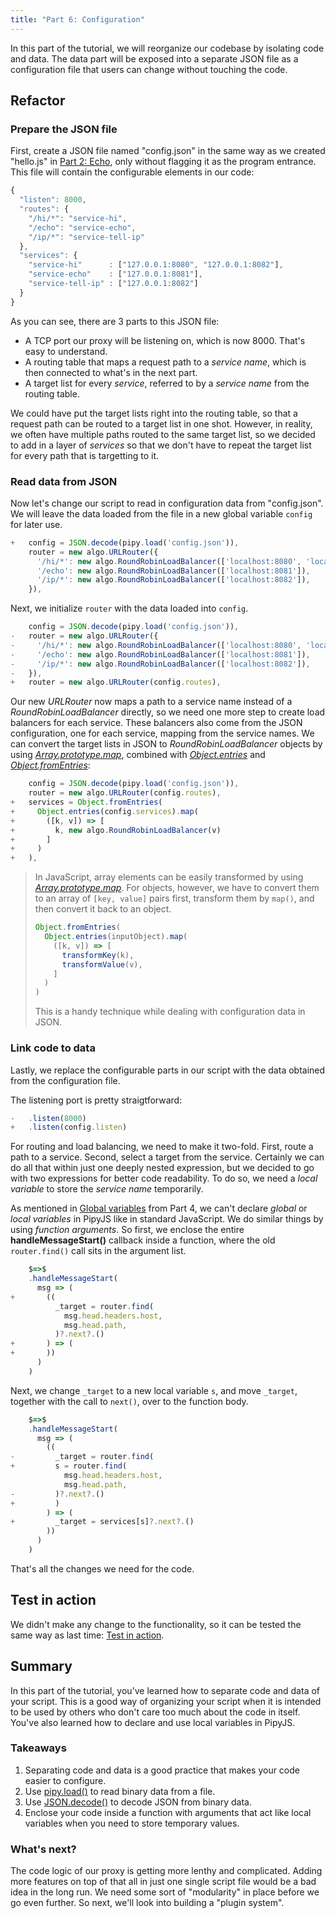 ```yaml
---
title: "Part 6: Configuration"
---
```


In this part of the tutorial, we will reorganize our codebase by isolating code and data. The data part will be exposed into a separate JSON file as a configuration file that users can change without touching the code.

## Refactor

### Prepare the JSON file

First, create a JSON file named "config.json" in the same way as we created "hello.js" in [Part 2: Echo](/tutorial/02-echo/#create-a-pipy-codebase), only without flagging it as the program entrance. This file will contain the configurable elements in our code:

``` js
{
  "listen": 8000,
  "routes": {
    "/hi/*": "service-hi",
    "/echo": "service-echo",
    "/ip/*": "service-tell-ip"
  },
  "services": {
    "service-hi"      : ["127.0.0.1:8080", "127.0.0.1:8082"],
    "service-echo"    : ["127.0.0.1:8081"],
    "service-tell-ip" : ["127.0.0.1:8082"]
  }
}
```

As you can see, there are 3 parts to this JSON file:

- A TCP port our proxy will be listening on, which is now 8000. That's easy to understand.
- A routing table that maps a request path to a _service name_, which is then connected to what's in the next part.
- A target list for every _service_, referred to by a _service name_ from the routing table.

We could have put the target lists right into the routing table, so that a request path can be routed to a target list in one shot. However, in reality, we often have multiple paths routed to the same target list, so we decided to add in a layer of _services_ so that we don't have to repeat the target list for every path that is targetting to it.

### Read data from JSON

Now let's change our script to read in configuration data from "config.json". We will leave the data loaded from the file in a new global variable `config` for later use.

``` js
+   config = JSON.decode(pipy.load('config.json')),
    router = new algo.URLRouter({
      '/hi/*': new algo.RoundRobinLoadBalancer(['localhost:8080', 'localhost:8082']),
      '/echo': new algo.RoundRobinLoadBalancer(['localhost:8081']),
      '/ip/*': new algo.RoundRobinLoadBalancer(['localhost:8082']),
    }),
```

Next, we initialize `router` with the data loaded into `config`.

``` js
    config = JSON.decode(pipy.load('config.json')),
-   router = new algo.URLRouter({
-     '/hi/*': new algo.RoundRobinLoadBalancer(['localhost:8080', 'localhost:8082']),
-     '/echo': new algo.RoundRobinLoadBalancer(['localhost:8081']),
-     '/ip/*': new algo.RoundRobinLoadBalancer(['localhost:8082']),
-   }),
+   router = new algo.URLRouter(config.routes),
```

Our new _URLRouter_ now maps a path to a service name instead of a _RoundRobinLoadBalancer_ directly, so we need one more step to create load balancers for each service. These balancers also come from the JSON configuration, one for each service, mapping from the service names. We can convert the target lists in JSON to _RoundRobinLoadBalancer_ objects by using [_Array.prototype.map_](https://developer.mozilla.org/docs/Web/JavaScript/Reference/Global_Objects/Array/map), combined with [_Object.entries_](https://developer.mozilla.org/docs/Web/JavaScript/Reference/Global_Objects/Object/entries) and [_Object.fromEntries_](https://developer.mozilla.org/docs/Web/JavaScript/Reference/Global_Objects/Object/fromEntries):

``` js
    config = JSON.decode(pipy.load('config.json')),
    router = new algo.URLRouter(config.routes),
+   services = Object.fromEntries(
+     Object.entries(config.services).map(
+       ([k, v]) => [
+         k, new algo.RoundRobinLoadBalancer(v)
+       ]
+     )
+   ),
```

> In JavaScript, array elements can be easily transformed by using [_Array.prototype.map_](https://developer.mozilla.org/docs/Web/JavaScript/Reference/Global_Objects/Array/map). For objects, however, we have to convert them to an array of `[key, value]` pairs first, transform them by `map()`, and then convert it back to an object.
> ``` js
> Object.fromEntries(
>   Object.entries(inputObject).map(
>     ([k, v]) => [
>       transformKey(k),
>       transformValue(v),
>     ]
>   )
> )
> ```
> This is a handy technique while dealing with configuration data in JSON.

### Link code to data

Lastly, we replace the configurable parts in our script with the data obtained from the configuration file.

The listening port is pretty straigtforward:

``` js
-   .listen(8000)
+   .listen(config.listen)
```

For routing and load balancing, we need to make it two-fold. First, route a path to a service. Second, select a target from the service. Certainly we can do all that within just one deeply nested expression, but we decided to go with two expressions for better code readability. To do so, we need a _local variable_ to store the _service name_ temporarily.

As mentioned in [Global variables](/tutorial/04-routing/#global-variables) from Part 4, we can't declare _global_ or _local variables_ in PipyJS like in standard JavaScript. We do similar things by using _function arguments_. So first, we enclose the entire **handleMessageStart()** callback inside a function, where the old `router.find()` call sits in the argument list.

``` js
    $=>$
    .handleMessageStart(
      msg => (
+       ((
          _target = router.find(
            msg.head.headers.host,
            msg.head.path,
          )?.next?.()
+       ) => (
+       ))
      )
    )
```

Next, we change `_target` to a new local variable `s`, and move `_target`, together with the call to `next()`, over to the function body.

``` js
    $=>$
    .handleMessageStart(
      msg => (
        ((
-         _target = router.find(
+         s = router.find(
            msg.head.headers.host,
            msg.head.path,
-         )?.next?.()
+         )
        ) => (
+         _target = services[s]?.next?.()
        ))
      )
    )
```

That's all the changes we need for the code.

## Test in action

We didn't make any change to the functionality, so it can be tested the same way as last time: [Test in action](/tutorial/05-load-balancing#test-in-action).

## Summary

In this part of the tutorial, you've learned how to separate code and data of your script. This is a good way of organizing your script when it is intended to be used by others who don't care too much about the code in itself. You've also learned how to declare and use local variables in PipyJS.

### Takeaways

1. Separating code and data is a good practice that makes your code easier to configure.
2. Use [pipy.load()](/reference/api/pipy/load) to read binary data from a file.
3. Use [JSON.decode()](/reference/api/JSON/decode) to decode JSON from binary data.
4. Enclose your code inside a function with arguments that act like local variables when you need to store temporary values.

### What's next?

The code logic of our proxy is getting more lenthy and complicated. Adding more features on top of that all in just one single script file would be a bad idea in the long run. We need some sort of "modularity" in place before we go even further. So next, we'll look into building a "plugin system".

